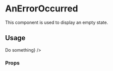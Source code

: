 <!--- AnErrorOccurred.stories.mdx --->


<Meta title="components/AnErrorOccurred" />

# AnErrorOccurred

This component is used to display an empty state.

## Usage

<Canvas>
  <Story name="base">
    <Main>
      <AnErrorOccurred
        content={{
          id: 'app.components.EmptyStateLayout.content-document',
          defaultMessage: 'An error occured',
        }}
        action={<Button>Do something</Button>}
      />
    </Main>
  </Story>
</Canvas>

### Props

<ArgsTable of={AnErrorOccurred} />
